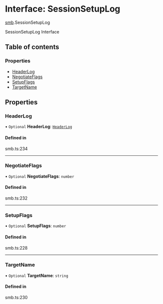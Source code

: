 # Interface: SessionSetupLog

[smb](/templates/protocols/javascript/modules/smb.md).SessionSetupLog

SessionSetupLog Interface

## Table of contents

### Properties

- [HeaderLog](/templates/protocols/javascript/modules/smb.SessionSetupLog.md#headerlog)
- [NegotiateFlags](/templates/protocols/javascript/modules/smb.SessionSetupLog.md#negotiateflags)
- [SetupFlags](/templates/protocols/javascript/modules/smb.SessionSetupLog.md#setupflags)
- [TargetName](/templates/protocols/javascript/modules/smb.SessionSetupLog.md#targetname)

## Properties

### HeaderLog

• `Optional` **HeaderLog**: [`HeaderLog`](/templates/protocols/javascript/modules/smb.HeaderLog.md)

#### Defined in

smb.ts:234

___

### NegotiateFlags

• `Optional` **NegotiateFlags**: `number`

#### Defined in

smb.ts:232

___

### SetupFlags

• `Optional` **SetupFlags**: `number`

#### Defined in

smb.ts:228

___

### TargetName

• `Optional` **TargetName**: `string`

#### Defined in

smb.ts:230
